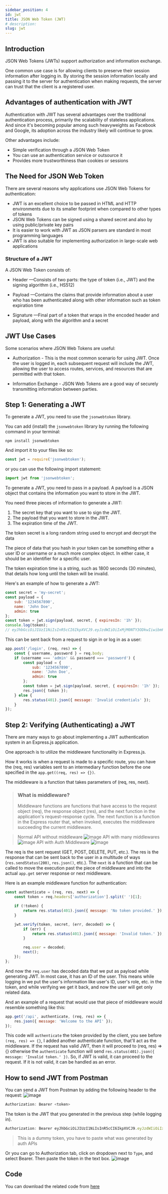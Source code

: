 ```yaml
---
sidebar_position: 4
id: jwt
title: JSON Web Token (JWT)
# description: 
slug: jwt
---
```


## Introduction
JSON Web Tokens (JWTs) support authorization and information exchange.

One common use case is for allowing clients to preserve their session information after logging in. By storing the session information locally and passing it to the server for authentication when making requests, the server can trust that the client is a registered user.

## Advantages of authentication with JWT
Authentication with JWT has several advantages over the traditional authentication process, primarily the scalability of stateless applications. And since it's becoming popular among such heavyweights as Facebook and Google, its adoption across the industry likely will continue to grow. 

Other advantages include:

* Simple verification through a JSON Web Token 
* You can use an authentication service or outsource it
* Provides more trustworthiness than cookies or sessions

## The Need for JSON Web Token
There are several reasons why applications use JSON Web Tokens for authentication:
* JWT is an excellent choice to be passed in HTML and HTTP environments due to its smaller footprint when compared to other types of tokens
* JSON Web Tokens can be signed using a shared secret and also by using public/private key pairs
* It is easier to work with JWT as JSON parsers are standard in most programming languages
* JWT is also suitable for implementing authorization in large-scale web applications

### Structure of a JWT
A JSON Web Token consists of:

* Header —Consists of two parts: the type of token (i.e., JWT) and the signing algorithm (i.e., HS512)

* Payload —Contains the claims that provide information about a user who has been authenticated along with other information such as token expiration time

* Signature —Final part of a token that wraps in the encoded header and payload, along with the algorithm and a secret

## JWT Use Cases
Some scenarios where JSON Web Tokens are useful:
* Authorization - This is the most common scenario for using JWT. Once the user is logged in, each subsequent request will include the JWT, allowing the user to access routes, services, and resources that are permitted with that token.

* Information Exchange - JSON Web Tokens are a good way of securely transmitting information between parties.


## Step 1: Generating a JWT
To generate a JWT, you need to use the `jsonwebtoken` library.

You can add (install) the `jsonwebtoken` library by running the following command in your terminal:

    npm install jsonwebtoken

And import it to your files like so:
```js
const jwt = require('jsonwebtoken');
```
or you can use the following import statement:

```js
import jwt from 'jsonwebtoken';
```

To generate a JWT, you need to pass in a payload. A payload is a JSON object that contains the information you want to store in the JWT.

You need three pieces of information to generate a JWT:
1. The secret key that you want to use to sign the JWT.
2. The payload that you want to store in the JWT.
3. The expiration time of the JWT.

The token secret is a long random string used to encrypt and decrypt the data

The piece of data that you hash in your token can be something either a user ID or username or a much more complex object. In either case, it should be an identifier for a specific user.

The token expiration time is a string, such as 1800 seconds (30 minutes), that details how long until the token will be invalid.

Here's an example of how to generate a JWT:
```js
const secret = 'my-secret';
const payload = {
    sub: '1234567890',
    name: 'John Doe',
    admin: true
};
const token = jwt.sign(payload, secret, { expiresIn: '1h' });
console.log(token);
// eyJhbGciOiJIUzI1NiIsInR5cCI6IkpXVCJ9.eyJzdWIiOiIxMjM0NTY3ODkwIiwibmFtZSI6IkpvaG4gRG9lIiwiYWRtaW4iOnRydWV9.TJVA95OrM7E2cBab30RMHrHDcEfxjz1I8dUz27aevlE
```
This can be sent back from a request to sign in or log in as a user:

```js
app.post('/login', (req, res) => {
    const { username, password } = req.body;
    if (username === 'admin' && password === 'password') {
        const payload = {
            sub: '1234567890',
            name: 'John Doe',
            admin: true
        };
        const token = jwt.sign(payload, secret, { expiresIn: '1h' });
        res.json({ token });
    } else {
        res.status(401).json({ message: 'Invalid credentials' });
    }
});
```

## Step 2: Verifying (Authenticating) a JWT
There are many ways to go about implementing a JWT authentication system in an Express.js application.

One approach is to utilize the middleware functionality in Express.js.

How it works is when a request is made to a specific route, you can have the (req, res) variables sent to an intermediary function before the one specified in the `app.get((req, res) => {})`.

The middleware is a function that takes parameters of (req, res, next).

> ### What is middleware?
> Middleware functions are functions that have access to the request object (req), the response object (res), and the next function in the application's request-response cycle. The next function is a function in the Express router that, when invoked, executes the middleware succeeding the current middleware.

> Normal API without middleware
![image](https://user-images.githubusercontent.com/27571455/181428008-38252c25-cec1-4ef5-9378-b02d15b7a723.png)
> API with many middlewares
![image](https://user-images.githubusercontent.com/27571455/181428101-e15eab5e-4261-4a34-be2f-7a00ce4ff6b6.png)
> API with Auth Middleware
![image](https://user-images.githubusercontent.com/27571455/181428151-3632acf4-9670-4372-97ad-9d15bd135bd2.png)

The req is the sent request (GET, POST, DELETE, PUT, etc.).
The res is the response that can be sent back to the user in a multitude of ways (`res.sendStatus(200)`, `res.json()`, etc.).
The `next` is a function that can be called to move the execution past the piece of middleware and into the actual `app.get` server response or next middleware.

Here is an example middleware function for authentication:
```js
const authenticate = (req, res, next) => {
    const token = req.headers['authorization'].split(' ')[1];

    if (!token) {
        return res.status(401).json({ message: 'No token provided.' });
    }

    jwt.verify(token, secret, (err, decoded) => {
        if (err) {
            return res.status(401).json({ message: 'Invalid token.' });
        }

        req.user = decoded;
        next();
    });
};
```

And now the `req.user` has decoded data that we put as payload while generating JWT. In most case, it has an ID of the user. This means while logging in we put the user's information like user's ID, user's role, etc. in the token, and while verifying we get it back, and now the user will get only related data.

And an example of a request that would use that piece of middleware would resemble something like this:

```js
app.get('/api', authenticate, (req, res) => {
    res.json({ message: 'Welcome to the API' });
});
```

This code will `authenticate` the token provided by the client, you see before `(req, res) => {}`, I added another authenticate function, that'll act as the middleware. If the request has valid JWT, then it will proceed to (req, res) => {} otherwise the `authenticate` function will send `res.status(401).json({ message: 'Invalid token.' })`. So, if JWT is valid, it can proceed to the request. If it is not valid, it can be handled as an error.

## How to send JWT from Postman
You can send a JWT from Postman by adding the following header to the request:
![image](https://user-images.githubusercontent.com/27571455/181430225-b88e3326-262c-4915-ba01-f3711fecf91e.png)

```js
Authorization: Bearer <token>
```
The token is the JWT that you generated in the previous step (while logging in).

```js
Authorization: Bearer eyJhbGciOiJIUzI1NiIsInR5cCI6IkpXVCJ9.eyJzdWIiOiIxMjM0NTY3ODkwIiwibmFtZSI6IkpvaG4gRG9lIiwiYWRtaW4iOnRydWV9.TJVA95OrM7E2cBab30RMHrHDcEfxjz1I8dUz27aevlE
```

> This is a dummy token, you have to paste what was generated by auth APIs

Or you can go to Authorization tab, click on dropdown next to `Type`, and select Bearer.  Then paste the token in the text box.
![image](https://user-images.githubusercontent.com/27571455/181430330-aa785c09-dcf2-43e8-8f9d-fc660b39f614.png)

## Code
You can download the related code from [here](https://github.com/mrizwanashiq/learning-express-js/tree/example/express-with-jwt)





